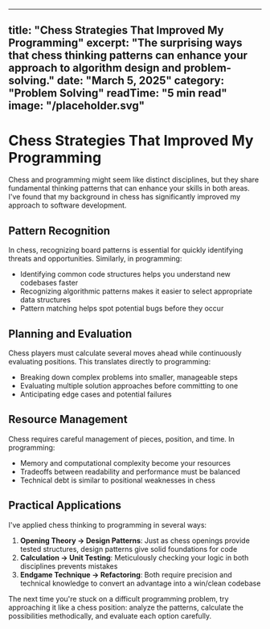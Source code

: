 
---
title: "Chess Strategies That Improved My Programming"
excerpt: "The surprising ways that chess thinking patterns can enhance your approach to algorithm design and problem-solving."
date: "March 5, 2025"
category: "Problem Solving"
readTime: "5 min read"
image: "/placeholder.svg"
---

# Chess Strategies That Improved My Programming

Chess and programming might seem like distinct disciplines, but they share fundamental thinking patterns that can enhance your skills in both areas. I've found that my background in chess has significantly improved my approach to software development.

## Pattern Recognition

In chess, recognizing board patterns is essential for quickly identifying threats and opportunities. Similarly, in programming:

- Identifying common code structures helps you understand new codebases faster
- Recognizing algorithmic patterns makes it easier to select appropriate data structures
- Pattern matching helps spot potential bugs before they occur

## Planning and Evaluation

Chess players must calculate several moves ahead while continuously evaluating positions. This translates directly to programming:

- Breaking down complex problems into smaller, manageable steps
- Evaluating multiple solution approaches before committing to one
- Anticipating edge cases and potential failures

## Resource Management

Chess requires careful management of pieces, position, and time. In programming:

- Memory and computational complexity become your resources
- Tradeoffs between readability and performance must be balanced
- Technical debt is similar to positional weaknesses in chess

## Practical Applications

I've applied chess thinking to programming in several ways:

1. **Opening Theory → Design Patterns**: Just as chess openings provide tested structures, design patterns give solid foundations for code
2. **Calculation → Unit Testing**: Meticulously checking your logic in both disciplines prevents mistakes
3. **Endgame Technique → Refactoring**: Both require precision and technical knowledge to convert an advantage into a win/clean codebase

The next time you're stuck on a difficult programming problem, try approaching it like a chess position: analyze the patterns, calculate the possibilities methodically, and evaluate each option carefully.
